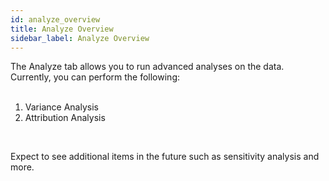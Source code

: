 ```yaml
---
id: analyze_overview
title: Analyze Overview
sidebar_label: Analyze Overview
---
```


<div style={{textAlign: 'justify'}}> 
The Analyze tab allows you to run advanced analyses on the data. 
Currently, you can perform the following:
</div> <br />

1. <Link to={useBaseUrl('docs/analysis/variance_analysis')}>Variance Analysis</Link>
2. <Link to={useBaseUrl('docs/analysis/attribution-analysis')}> Attribution Analysis</Link>
<br />

Expect to see additional items in the future such as sensitivity analysis and more. 


